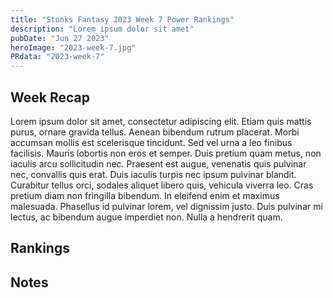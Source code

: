 ```yaml
---
title: "Stonks Fantasy 2023 Week 7 Power Rankings"
description: "Lorem ipsum dolor sit amet"
pubDate: "Jun 27 2023"
heroImage: "2023-week-7.jpg"
PRdata: "2023-week-7"
---
```



## Week Recap

Lorem ipsum dolor sit amet, consectetur adipiscing elit. Etiam quis mattis purus, ornare gravida tellus. Aenean bibendum rutrum placerat. Morbi accumsan mollis est scelerisque tincidunt. Sed vel urna a leo finibus facilisis. Mauris lobortis non eros et semper. Duis pretium quam metus, non iaculis arcu sollicitudin nec. Praesent est augue, venenatis quis pulvinar nec, convallis quis erat. Duis iaculis turpis nec ipsum pulvinar blandit. Curabitur tellus orci, sodales aliquet libero quis, vehicula viverra leo. Cras pretium diam non fringilla bibendum. In eleifend enim et maximus malesuada. Phasellus id pulvinar lorem, vel dignissim justo. Duis pulvinar mi lectus, ac bibendum augue imperdiet non. Nulla a hendrerit quam.

## Rankings

<PowerRankingTable client:load data={props.data} />

## Notes
